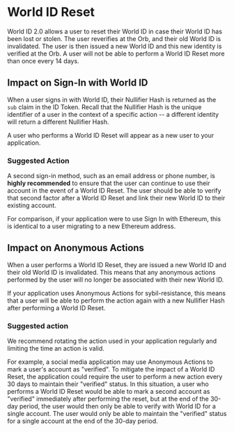 # World ID Reset

World ID 2.0 allows a user to reset their World ID in case their World ID has been lost or stolen. The user reverifies at the Orb, and their old World ID is invalidated. The user is then issued a new World ID and this new identity is verified at the Orb.  A user will not be able to perform a World ID Reset more than once every 14 days.

## Impact on Sign-In with World ID

When a user signs in with World ID, their Nullifier Hash is returned as the `sub` claim in the ID Token. Recall that the Nullifier Hash is the unique identifier of a user in the context of a specific action -- a different identity will return a different Nullifier Hash.

<Note type="danger">A user who performs a World ID Reset will appear as a new user to your application.</Note>

### Suggested Action

A second sign-in method, such as an email address or phone number, is **highly recommended** to ensure that the user can continue to use their account in the event of a World ID Reset. The user should be able to verify that second factor after a World ID Reset and link their new World ID to their existing account.

<Note>For comparison, if your application were to use Sign In with Ethereum, this is identical to a user migrating to a new Ethereum address.</Note>

## Impact on Anonymous Actions

When a user performs a World ID Reset, they are issued a new World ID and their old World ID is invalidated. This means that any anonymous actions performed by the user will no longer be associated with their new World ID.

<Note type="danger">If your application uses Anonymous Actions for sybil-resistance, this means that a user will be able to perform the action again with a new Nullifier Hash after performing a World ID Reset.</Note>

### Suggested action

We recommend rotating the action used in your application regularly and limiting the time an action is valid.

For example, a social media application may use Anonymous Actions to mark a user's account as "verified". To mitigate the impact of a World ID Reset, the application could require the user to perform a new action every 30 days to maintain their "verified" status.
In this situation, a user who performs a World ID Reset would be able to mark a second account as "verified" immediately after performing the reset, but at the end of the 30-day period, the user would then only be able to verify with World ID for a single account. The user would only be able to maintain the "verified" status for a single account at the end of the 30-day period.
